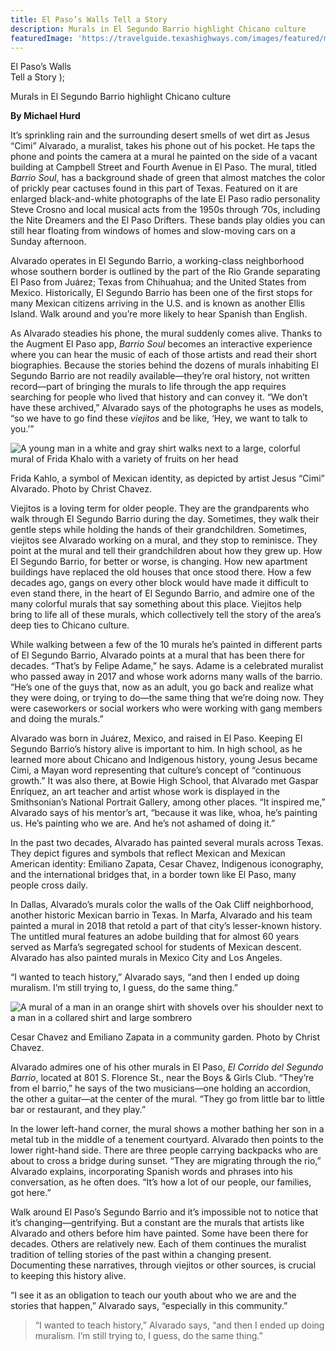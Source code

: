 ```yaml
---
title: El Paso’s Walls Tell a Story
description: Murals in El Segundo Barrio highlight Chicano culture
featuredImage: 'https://travelguide.texashighways.com/images/featured/mural-trail.jpg'
---
```


  <span>
    El Paso’s Walls <br />Tell a Story
  </span>
);

<PageDescription>

Murals in El Segundo Barrio highlight Chicano culture

</PageDescription>

**By Michael Hurd**

<Row>

<Column colSm={12} colMd={3} colLg={4}>

It’s sprinkling rain and the surrounding desert smells of wet dirt as Jesus “Cimi” Alvarado, a muralist, takes his phone out of his pocket. He taps the phone and points the camera at a mural he painted on the side of a vacant building at Campbell Street and Fourth Avenue in El Paso. The mural, titled _Barrio Soul_, has a background shade of green that almost matches the color of prickly pear cactuses found in this part of Texas. Featured on it are enlarged black-and-white photographs of the late El Paso radio personality Steve Crosno and local musical acts from the 1950s through ’70s, including the Nite Dreamers and the El Paso Drifters. These bands play oldies you can still hear floating from windows of homes and slow-moving cars on a Sunday afternoon.

Alvarado operates in El Segundo Barrio, a working-class neighborhood whose southern border is outlined by the part of the Rio Grande separating El Paso from Juárez; Texas from Chihuahua; and the United States from Mexico. Historically, El Segundo Barrio has been one of the first stops for many Mexican citizens arriving in the U.S. and is known as another Ellis Island. Walk around and you’re more likely to hear Spanish than English.

As Alvarado steadies his phone, the mural suddenly comes alive. Thanks to the Augment El Paso app, _Barrio Soul_ becomes an interactive experience where you can hear the music of each of those artists and read their short biographies. Because the stories behind the dozens of murals inhabiting El Segundo Barrio are not readily available—they’re oral history, not written record—part of bringing the murals to life through the app requires searching for people who lived that history and can convey it. “We don’t have these archived,” Alvarado says of the photographs he uses as models, “so we have to go find these _viejitos_ and be like, ‘Hey, we want to talk to you.’”

</Column>

<Column colSm={12} colMd={5} colLg={8}>

![A young man in a white and gray shirt walks next to a large, colorful mural of Frida Khalo with a variety of fruits on her head](images/el-paso-mural-kahlo.jpg)
<Caption>Frida Kahlo, a symbol of Mexican identity, as depicted by artist Jesus “Cimi” Alvarado. Photo by Christ Chavez.</Caption>

</Column>

</Row>

<Row>

<Column colSm={12} colMd={6} colLg={8}>

Viejitos is a loving term for older people. They are the grandparents who walk through El Segundo Barrio during the day. Sometimes, they walk their gentle steps while holding the hands of their grandchildren. Sometimes, viejitos see Alvarado working on a mural, and they stop to reminisce. They point at the mural and tell their grandchildren about how they grew up. How El Segundo Barrio, for better or worse, is changing. How new apartment buildings have replaced the old houses that once stood there. How a few decades ago, gangs on every other block would have made it difficult to even stand there, in the heart of El Segundo Barrio, and admire one of the many colorful murals that say something about this place. Viejitos help bring to life all of these murals, which collectively tell the story of the area’s deep ties to Chicano culture.

While walking between a few of the 10 murals he’s painted in different parts of El Segundo Barrio, Alvarado points at a mural that has been there for decades. “That’s by Felipe Adame,” he says. Adame is a celebrated muralist who passed away in 2017 and whose work adorns many walls of the barrio. “He’s one of the guys that, now as an adult, you go back and realize what they were doing, or trying to do—the same thing that we’re doing now. They were caseworkers or social workers who were working with gang members and doing the murals.”

Alvarado was born in Juárez, Mexico, and raised in El Paso. Keeping El Segundo Barrio’s history alive is important to him. In high school, as he learned more about Chicano and Indigenous history, young Jesus became Cimi, a Mayan word representing that culture’s concept of “continuous growth.” It was also there, at Bowie High School, that Alvarado met Gaspar Enríquez, an art teacher and artist whose work is displayed in the Smithsonian’s National Portrait Gallery, among other places. “It inspired me,” Alvarado says of his mentor’s art, “because it was like, whoa, he’s painting us. He’s painting who we are. And he’s not ashamed of doing it.”

In the past two decades, Alvarado has painted several murals across Texas. They depict figures and symbols that reflect Mexican and Mexican American identity: Emiliano Zapata, Cesar Chavez, Indigenous iconography, and the international bridges that, in a border town like El Paso, many people cross daily.

In Dallas, Alvarado’s murals color the walls of the Oak Cliff neighborhood, another historic Mexican barrio in Texas. In Marfa, Alvarado and his team painted a mural in 2018 that retold a part of that city’s lesser-known history. The untitled mural features an adobe building that for almost 60 years served as Marfa’s segregated school for students of Mexican descent. Alvarado has also painted murals in Mexico City and Los Angeles.

“I wanted to teach history,” Alvarado says, “and then I ended up doing muralism. I’m still trying to, I guess, do the same thing.”

</Column>
</Row>

![A mural of a man in an orange shirt with shovels over his shoulder next to a man in a collared shirt and large sombrero](images/el-paso-mural-chavez.jpg)
<Caption>Cesar Chavez and Emiliano Zapata in a community garden. Photo by Christ Chavez.</Caption>

<Row>
<Column colSm={12} colMd={6} colLg={8}>

Alvarado admires one of his other murals in El Paso, _El Corrido del Segundo Barrio_, located at 801 S. Florence St., near the Boys & Girls Club. “They’re from el barrio,” he says of the two musicians—one holding an accordion, the other a guitar—at the center of the mural. “They go from little bar to little bar or restaurant, and they play.”

In the lower left-hand corner, the mural shows a mother bathing her son in a metal tub in the middle of a tenement courtyard. Alvarado then points to the lower right-hand side. There are three people carrying backpacks who are about to cross a bridge during sunset. “They are migrating through the rio,” Alvarado explains, incorporating Spanish words and phrases into his conversation, as he often does. “It’s how a lot of our people, our families, got here.”

Walk around El Paso’s Segundo Barrio and it’s impossible not to notice that it’s changing—gentrifying. But a constant are the murals that artists like Alvarado and others before him have painted. Some have been there for decades. Others are relatively new. Each of them continues the muralist tradition of telling stories of the past within a changing present. Documenting these narratives, through viejitos or other sources, is crucial to keeping this history alive.

“I see it as an obligation to teach our youth about who we are and the stories that happen,” Alvarado says, “especially in this community.”

</Column>

<Column colSm={12} colMd={2} colLg={4}>

>“I wanted to teach history,” Alvarado says, “and then I ended up doing muralism. I’m still trying to, I guess, do the same thing.”

</Column>

</Row>

<Row>
<Column colSm={6} colMd={6} colLg={8}>
    <AdGroup id={['ad01']}/>
</Column>
</Row>
